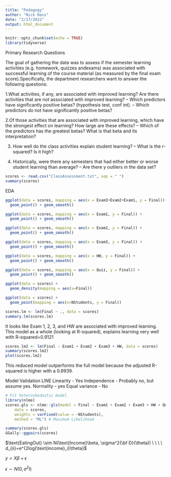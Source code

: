 ```yaml
---
title: "Pedagogy"
author: "Nick Hass"
date: "2/17/2022"
output: html_document
---
```


```r
knitr::opts_chunk$set(echo = TRUE)
library(tidyverse)
```

Primary Research Questions

The goal of gathering the data was to assess if the semester learning activities (e.g. homework, quizzes andexams) was associated with successful learning of the course material (as measured by the final exam score).Specifically, the department researchers want to answer the following questions:

1.What activities, if any, are associated with improved learning?  Are there activities that are not associated with improved learning?
-- Which predictors have significantly positive betas? (hypothesis test, conf int).
-- Which predictors do not have significantly positive betas?

2.Of those activities that are associated with improved learning, which have the strongest effect on learning? How large are these effects?
-- Which of the predictors has the greatest betas? What is that beta and its interpretation?

3. How well do the class activities explain student learning?
-- What is the r-squared? Is it high?

4. Historically, were there any semesters that had either better or worse student learning than average?
-- Are there y outliers in the data set?

```r
scores <- read.csv("ClassAssessment.txt", sep = " ")
summary(scores)
```

EDA
```r
ggplot(data = scores, mapping = aes(x = Exam3+Exam2+Exam1, y = Final)) +
  geom_point() + geom_smooth()

ggplot(data = scores, mapping = aes(x = Exam1, y = Final)) +
  geom_point() + geom_smooth()

ggplot(data = scores, mapping = aes(x = Exam2, y = Final)) +
  geom_point() + geom_smooth()

ggplot(data = scores, mapping = aes(x = Exam3, y = Final)) +
  geom_point() + geom_smooth()

ggplot(data = scores, mapping = aes(x = HW, y = Final)) +
  geom_point() + geom_smooth()

ggplot(data = scores, mapping = aes(x = Quiz, y = Final)) +
  geom_point() + geom_smooth()

ggplot(data = scores) +
  geom_density(mapping = aes(x=Final))

ggplot(data = scores) +
  geom_point(mapping = aes(x=NStudents, y = Final))
```


```r
scores.lm <- lm(Final ~ ., data = scores)
summary.lm(scores.lm)
```
It looks like Exam 1, 2, 3, and HW are associated with improved learning.
This model as a whole (looking at R-squared), explains learning very well with R-squared=0.9121

```r
scores.lm2 <- lm(Final ~ Exam1 + Exam2 + Exam3 + HW, data = scores)
summary(scores.lm2)
plot(scores.lm2)
```

This reduced model outperforms the full model because the adjusted R-squared is higher with a 0.8939.

Model Validation
LINE
Linearity - Yes
Independence - Probably no, but assume yes.
Normality - yes
Equal variance - No


```r
# Fit heteroskedastic model
library(nlme)
scores.gls <- nlme::gls(model = Final ~ Exam1 + Exam2 + Exam3 + HW + Quiz + Semester, 
    data = scores, 
    weights = varFixed(value = ~NStudents),
    method = "ML") # Maximum Likelihood

summary(scores.gls)
GGally::ggpairs(scores)
```

$\text{EatingOut} \sim N(\text{Income}\beta, \sigma^2{\bf D}(\theta)) \ \ \ \  d_{ii}=e^{2log(\text{income}_i)\theta}$  


$y = X\beta + \epsilon$

$\epsilon \sim N(0, \sigma^2I)$